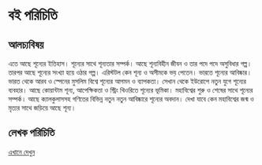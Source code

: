 # বই পরিচিতি {.unnumbered #about}

## আলচ্যবিষয় {#topic}

এতে আছে শূন্যের ইতিহাস। শূন্যের সাথে শূন্যতার সম্পর্ক। আছে শূন্যবিহীন জীবন ও তার পদে পদে অসুবিধার গল্প। তারপর আছে শূন্যের সংখ্যা হয়ে ওঠার গল্প। এরিস্টটল কেন শূন্য ও অসীমকে ভয় পেতেন। ভারতে শূন্যের আবিষ্কার। ভারত থেকে আরব ও স্পেনের মুসলিম বিশ্বে শূন্যের আগমন ও ব্যাপকতা। সেখান থেকে ইউরোপে নতুন যুগে শূন্যের ব্যবহার। আছে কোয়ান্টাম শূন্য, আপেক্ষিকতা ও স্ট্রিং থিওরিতে শূন্যের ভূমিকা। মহাবিশ্বের শুরু ও শেষের সাথে শূন্যের সম্পর্ক। আছে ক্যালকুলাসসহ গণিতের বিভিন্ন নতুন নতুন আবিষ্কারে শূন্যের অবদান। দেখা যাবে কেন মহাবিশ্বের জন্ম ও মৃত্যর সাথে জড়িয়ে আছে শূন্য।

## লেখক পরিচিতি {#author}

[এখানে দেখুন](https://www.thinkermahmud.com)



